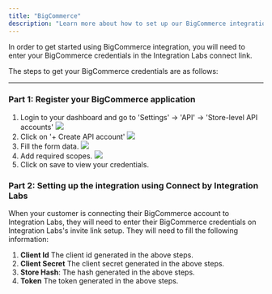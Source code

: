 ```yaml
---
title: "BigCommerce"
description: "Learn more about how to set up our BigCommerce integration."
---
```


In order to get started using BigCommerce integration, you will need to enter your BigCommerce credentials in the Integration Labs connect link.

The steps to get your BigCommerce credentials are as follows:

---

### Part 1: Register your BigCommerce application

1. Login to your dashboard and go to 'Settings' -> 'API' -> 'Store-level API accounts'
   ![](/images/bigcommerce/settings.png)
2. Click on '+ Create API account'
   ![](/images/bigcommerce/create_api_account.png)
3. Fill the form data.
   ![](/images/bigcommerce/form_data.png)
4. Add required scopes.
   ![](/images/bigcommerce/scopes.png)
5. Click on save to view your credentials.

### Part 2: Setting up the integration using Connect by Integration Labs

When your customer is connecting their BigCommerce account to Integration Labs, they will need to enter their BigCommerce credentials on Integration Labs's invite link setup.
They will need to fill the following information:

1.  **Client Id** The client id generated in the above steps.
2.  **Client Secret** The client secret generated in the above steps.
3.  **Store Hash**: The hash generated in the above steps.
4.  **Token** The token generated in the above steps.
